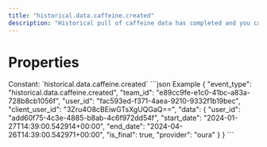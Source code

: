 ```yaml
---
title: "historical.data.caffeine.created"
description: "Historical pull of caffeine data has completed and you can now pull data for this resource."
---
```

# Properties
<ResponseField name="event_type" type="const string" required="true">
Constant: `historical.data.caffeine.created`
</ResponseField>
<ResponseField name="team_id" type="string" required="true">
</ResponseField>
<ResponseField name="user_id" type="string" required="true">
</ResponseField>
<ResponseField name="client_user_id" type="string" required="true">
</ResponseField>
<ResponseField name="data" type="HistoricalDataCreated" required="true">
<Expandable title="HistoricalDataCreated" defaultOpen="true">
<ResponseField name="user_id" type="string" required="true">
</ResponseField>
<ResponseField name="start_date" type="string" required="true">
</ResponseField>
<ResponseField name="end_date" type="string" required="true">
</ResponseField>
<ResponseField name="is_final" type="boolean" required="true">
</ResponseField>
<ResponseField name="provider" type="string" required="true">
</ResponseField>
</Expandable>
</ResponseField>
<ResponseExample>
```json Example
{
  "event_type": "historical.data.caffeine.created",
  "team_id": "e89cc9fe-e1c0-41bc-a83a-728b8cb1056f",
  "user_id": "fac593ed-f371-4aea-9210-9332f1b19bec",
  "client_user_id": "3Zru4O8cBEiwGTsXgUQGaQ==",
  "data": {
    "user_id": "add60f75-4c3e-4885-b8ab-4c6f972dd54f",
    "start_date": "2024-01-27T14:39:00.542914+00:00",
    "end_date": "2024-04-26T14:39:00.542971+00:00",
    "is_final": true,
    "provider": "oura"
  }
}
```
</ResponseExample>
